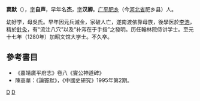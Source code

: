 '''窦默'''（{{bd|1196年||1280年||catIdx=D窦}}），[[表字|字]]'''自声'''，早年名'''杰'''，[[表字|字]]'''汉卿'''。[[广平|广平]][[肥乡|肥乡]]（今[[河北省|河北省]]肥乡县）人。

幼好学，母吳氏。早年因元兵滅金，家破人亡，遂南渡依靠母族，後學医於[[李浩_(医学家)|李浩]]，精於[[針灸|針灸]]，有“流注八穴”以及“补泻在于手指”之發明。历任翰林院侍讲学士。至元十七年（1280年）加昭文馆大学士。不久卒。

==參考書目==
* 《嘉靖廣平府志》卷八《竇公神道碑》
* 陳高華：《論竇默》，《中國史研究》1995年第2期。

[[Category:金朝醫學家|D]]
[[Category:元朝政治人物|D]]